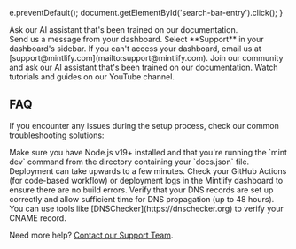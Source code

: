 

  e.preventDefault();
  document.getElementById('search-bar-entry').click();
}


<div onClick={openSearch} style={{ cursor: 'pointer' }}>
  <Card title="Ask our docs" icon="message-circle-question" href="https://mintlify.com/docs" arrow={true}>
    Ask our AI assistant that's been trained on our documentation.
  </Card>
</div>

<CardGroup cols={2}>
  <Card title="Access our Platform (sign in)" icon="messages-square" href="https://guardion.ai/auth/sign-in">
    Send us a message from your dashboard. Select **Support** in your dashboard's sidebar.
  </Card>

  <Card title="Quickstart" icon="mail" href="mailto:support@mintlify.com">
    If you can't access your dashboard, email us at [support@mintlify.com](mailto:support@mintlify.com).
  </Card>

  <Card title="API Reference" icon="bot" href="https://mintlify.com/community">
    Join our community and ask our AI assistant that's been trained on our documentation.
  </Card>

  <Card title="Discord Community" icon="youtube" href="https://www.youtube.com/@GetMintlify/videos">
    Watch tutorials and guides on our YouTube channel.
  </Card>
</CardGroup>

## FAQ

If you encounter any issues during the setup process, check our common troubleshooting solutions:

<AccordionGroup>
  <Accordion title="Local preview not working">
    Make sure you have Node.js v19+ installed and that you're running the `mint dev` command from the directory containing your `docs.json` file.
  </Accordion>

  <Accordion title="Changes not reflecting on live site">
    Deployment can take upwards to a few minutes. Check your GitHub Actions (for code-based workflow) or deployment logs in the Mintlify dashboard to ensure there are no build errors.
  </Accordion>

  <Accordion title="Custom domain not connecting">
    Verify that your DNS records are set up correctly and allow sufficient time for DNS propagation (up to 48 hours). You can use tools like [DNSChecker](https://dnschecker.org) to verify your CNAME record.
  </Accordion>
</AccordionGroup>

Need more help? [Contact our Support Team](mailto:support@mintlify.com).
